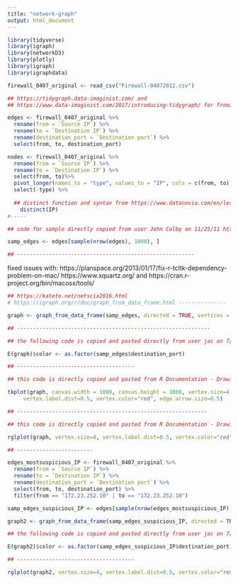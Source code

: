 ```yaml
---
title: "network-graph"
output: html_document
---
```


```r
library(tidyverse)
library(igraph)
library(networkD3)
library(plotly)
library(igraph)
library(igraphdata)
```

```r
firewall_0407_original <- read_csv("Firewall-04072012.csv") 
```

```r
## https://tidygraph.data-imaginist.com/ and
## https://www.data-imaginist.com/2017/introducing-tidygraph/ for from/to syntax and structuring of edges and nodes

edges <- firewall_0407_original %>%
  rename(from = `Source IP`) %>%
  rename(to = `Destination IP`) %>%
  rename(destination_port = `Destination port`) %>%
  select(from, to, destination_port)

nodes <- firewall_0407_original %>%
  rename(from = `Source IP`) %>%
  rename(to = `Destination IP`) %>%
  select(from, to)%>%
  pivot_longer(names_to = "type", values_to = "IP", cols = c(from, to)) %>%
  select(-type) %>%
  
  ## distinct function and syntax from https://www.datanovia.com/en/lessons/identify-and-remove-duplicate-data-in-r/
    distinct(IP)
#-----
```

```r
## code for sample directly copied from user John Colby on 11/25/11 https://stackoverflow.com/questions/8273313/sample-random-rows-in-dataframe

samp_edges <- edges[sample(nrow(edges), 1000), ]

## --------------------------------------------------------
```

fixed issues with: https://planspace.org/2013/01/17/fix-r-tcltk-dependency-problem-on-mac/ https://www.xquartz.org/ and https://cran.r-project.org/bin/macosx/tools/

```r

## https://kateto.net/netscix2016.html
# https://igraph.org/r/doc/graph_from_data_frame.html ---------------

graph <- graph_from_data_frame(samp_edges, directed = TRUE, vertices = NULL)

## -------------------------------------------------------------

## the following code is copied and pasted directly from user jac on 7/25/16 https://stackoverflow.com/questions/38573984/igraph-in-r-how-to-change-edge-color-based-on-edge-attribute

E(graph)$color <- as.factor(samp_edges$destination_port)

## -------------------------------------

## this code is directly copied and pasted from R Documentation - Drawing graphs {igraph} and https://igraph.org/r/doc/tkplot.html

tkplot(graph, canvas.width = 1000, canvas.height = 1000, vertex.size=4,
     vertex.label.dist=0.5, vertex.color="red", edge.arrow.size=0.5)

## ------------------------------------------------------------

## this code is directly copied and pasted from R Documentation - Drawing graphs {igraph}

rglplot(graph, vertex.size=4, vertex.label.dist=0.5, vertex.color="red", edge.arrow.size=0.5)

## ------------------------
```

```r
edges_mostsuspicious_IP <- firewall_0407_original %>%
  rename(from = `Source IP`) %>%
  rename(to = `Destination IP`) %>%
  rename(destination_port = `Destination port`) %>%
  select(from, to, destination_port) %>%
  filter(from == "172.23.252.10" | to == "172.23.252.10")

samp_edges_suspicious_IP <- edges[sample(nrow(edges_mostsuspicious_IP), 1000), ]
```


```r
graph2 <- graph_from_data_frame(samp_edges_suspicious_IP, directed = TRUE, vertices = NULL)

## the following code is copied and pasted directly from user jac on 7/25/16 https://stackoverflow.com/questions/38573984/igraph-in-r-how-to-change-edge-color-based-on-edge-attribute

E(graph2)$color <- as.factor(samp_edges_suspicious_IP$destination_port)

## -------------------------------------
```


```r
rglplot(graph2, vertex.size=4, vertex.label.dist=0.5, vertex.color="red", edge.arrow.size=0.5)
```




